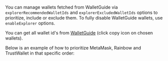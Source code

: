 You can manage wallets fetched from WalletGuide via `explorerRecommendedWalletIds` and `explorerExcludedWalletIds` options to prioritize, include or exclude them.
To fully disable WalletGuide wallets, use `enableExplorer` options.

You can get all wallet id's from [WalletGuide](https://walletguide.walletconnect.network/) (click copy icon on chosen wallets).

Below is an example of how to prioritize MetaMask, Rainbow and TrustWallet in that specific order:

